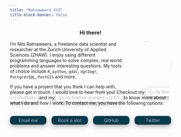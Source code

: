 ```yaml
---
title: "Ratnaweera XYZ"
title-block-banner: false
---
```


<style>
h1{
  display: none
}

.grid-contact{
  display: grid;
  grid-template-columns: repeat(4, 1fr); /*repeat(2, minmax(30px, 250px)); */
  grid-gap: 1rem;
  justify-content: space-evenly;
  margin-top: 2rem;
  margin-bottom: 2rem;
}

.grid-contact > div
{
  border-radius: 10px;
  background-color: #073b4c;
  color: #ADB5BD;
  text-align: center;
  padding: 5px;
  position:relative;
  box-shadow: 0 4px 8px 0 rgba(0, 0, 0, 0.2), 0 6px 20px 0 rgba(0, 0, 0, 0.19);
}

.grid-contact > div:hover{
  background-color: #157087;
}

.grid-contact > div >a{
  position:absolute; 
  width:100%;
  height:100%;
  top:0;
  left: 0;
  z-index: 1;
  display:flex;
  justify-content:center;
  align-items:center;"

}

.menu-link{
  box-shadow: 0 4px 8px 0 rgba(0, 0, 0, 0.2), 0 6px 20px 0 rgba(0, 0, 0, 0.19);
  padding: 5px 7px 5px 7px;
  border-radius: 5px;
  /* background-color: #073b4c; */
  color: #ADB5BD;
  text-decoration: none;
}

.external{
  text-decoration: none;
}

/* harmonize this with the portfolio css */
a .external::after{
  content: "\f08e";
  font: normal normal normal 14px/1 FontAwesome;
}



</style>


<h3 style="text-align: center"> Hi there!</h3>


<div>
<img src="images/rata_print-sw.jpg" style="border-radius:100%; width: 150px; float: right;">

<div>I'm Nils Ratnaweera, a freelance data scientist and researcher at the  [Zurich University of Applied Sciences (ZHAW)](https://www.zhaw.ch/en/about-us/person/rata/){.external}. I enjoy using different programming languages to solve complex, real world problems and answer interesting questions. My tools of choice include `R`, `python`, `gdal`, `ogr2ogr`, `PostgresSQL`, `PostGIS` and more.

If you have a project that you think I can help with, please get in touch. I would love to hear from you!
Checkout my [{{< fa film >}} Portfolio](/portfolio.html){.menu-link} and my [{{< fa feather-pointed >}} CV](/cv.html){.menu-link} to know more about what I do and how I work. To contact me, you have the following options:

<div>
</div>
</div>


</div>


<div class="grid-contact"> 
<div><i class="fa-solid fa-envelope"></i> Email me<a href="mailto:nils@ratnaweera.xyz"></a></div>
<div><i class="fa-solid fa-calendar-day"></i> Book a slot<a href="https://calendly.com/ratnaweera/60min"></a><i class="fa-sharp fa-regular fa-heart fa-xs" style="position:absolute; top: 0px; right: 0px;"></i></div>
<div><i class="fa-brands fa-github"></i> GitHub<a href="https://calendly.com/ratnaweera/60min"></a></div>
<div><i class="fa-brands fa-twitter"></i> Twitter<a href="https://calendly.com/ratnaweera/60min"></a></div>

</div>


<!-- Calendly inline widget begin -->
<!-- <div class="calendly-inline-widget" data-url="https://calendly.com/ratnaweera/60min?background_color=073b4c&text_color=adb5bd&primary_color=002b36" style="min-width:320px;height:630px;"></div> -->
<!-- <script type="text/javascript" src="https://assets.calendly.com/assets/external/widget.js" async></script> -->
<!-- Calendly inline widget end -->